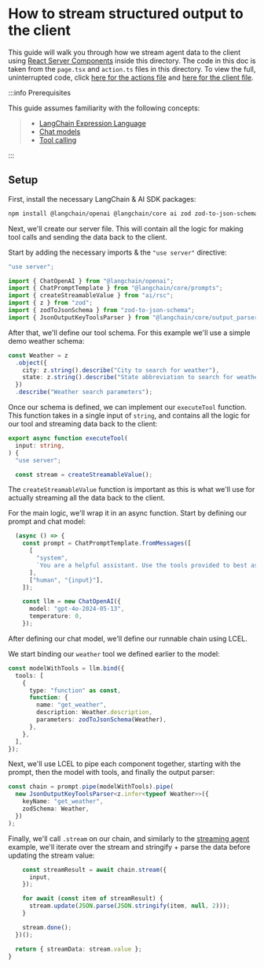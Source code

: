 # How to stream structured output to the client

This guide will walk you through how we stream agent data to the client using [React Server Components](https://react.dev/reference/rsc/server-components) inside this directory.
The code in this doc is taken from the `page.tsx` and `action.ts` files in this directory. To view the full, uninterrupted code, click [here for the actions file](https://github.com/langchain-ai/langchain-nextjs-template/blob/main/app/ai_sdk/tools/action.ts)
and [here for the client file](https://github.com/langchain-ai/langchain-nextjs-template/blob/main/app/ai_sdk/tools/page.tsx).

:::info Prerequisites

This guide assumes familiarity with the following concepts:

> - [LangChain Expression Language](/docs/concepts/lcel)
> - [Chat models](/docs/concepts/chat_models)
> - [Tool calling](/docs/concepts/tool_calling)

:::

## Setup

First, install the necessary LangChain & AI SDK packages:

```bash npm2yarn
npm install @langchain/openai @langchain/core ai zod zod-to-json-schema
```

Next, we'll create our server file.
This will contain all the logic for making tool calls and sending the data back to the client.

Start by adding the necessary imports & the `"use server"` directive:

```typescript
"use server";

import { ChatOpenAI } from "@langchain/openai";
import { ChatPromptTemplate } from "@langchain/core/prompts";
import { createStreamableValue } from "ai/rsc";
import { z } from "zod";
import { zodToJsonSchema } from "zod-to-json-schema";
import { JsonOutputKeyToolsParser } from "@langchain/core/output_parsers/openai_tools";
```

After that, we'll define our tool schema. For this example we'll use a simple demo weather schema:

```typescript
const Weather = z
  .object({
    city: z.string().describe("City to search for weather"),
    state: z.string().describe("State abbreviation to search for weather"),
  })
  .describe("Weather search parameters");
```

Once our schema is defined, we can implement our `executeTool` function.
This function takes in a single input of `string`, and contains all the logic for our tool and streaming data back to the client:

```typescript
export async function executeTool(
  input: string,
) {
  "use server";

  const stream = createStreamableValue();
```

The `createStreamableValue` function is important as this is what we'll use for actually streaming all the data back to the client.

For the main logic, we'll wrap it in an async function. Start by defining our prompt and chat model:

```typescript
  (async () => {
    const prompt = ChatPromptTemplate.fromMessages([
      [
        "system",
        `You are a helpful assistant. Use the tools provided to best assist the user.`,
      ],
      ["human", "{input}"],
    ]);

    const llm = new ChatOpenAI({
      model: "gpt-4o-2024-05-13",
      temperature: 0,
    });

```

After defining our chat model, we'll define our runnable chain using LCEL.

We start binding our `weather` tool we defined earlier to the model:

```typescript
const modelWithTools = llm.bind({
  tools: [
    {
      type: "function" as const,
      function: {
        name: "get_weather",
        description: Weather.description,
        parameters: zodToJsonSchema(Weather),
      },
    },
  ],
});
```

Next, we'll use LCEL to pipe each component together, starting with the prompt, then the model with tools, and finally the output parser:

```typescript
const chain = prompt.pipe(modelWithTools).pipe(
  new JsonOutputKeyToolsParser<z.infer<typeof Weather>>({
    keyName: "get_weather",
    zodSchema: Weather,
  })
);
```

Finally, we'll call `.stream` on our chain, and similarly to the [streaming agent](/docs/how_to/stream_agent_client)
example, we'll iterate over the stream and stringify + parse the data before updating the stream value:

```typescript
    const streamResult = await chain.stream({
      input,
    });

    for await (const item of streamResult) {
      stream.update(JSON.parse(JSON.stringify(item, null, 2)));
    }

    stream.done();
  })();

  return { streamData: stream.value };
}
```
